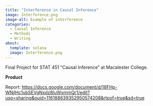 ```yaml
---
title: "Interference in Causal Inference"
image: Interference.png
image-alt: Example of interference
categories:
  - Causal Inference
  - Methods
  - Writing
about: 
  template: solana
  image: Interference.png
---
```


Final Project for STAT 451 "Causal Inference" at Macalester College.

**Product**

Report: <https://docs.google.com/document/d/18FHp-WNjlHc1ubSEVgNxdz8IuWxmmQr1/edit?usp=sharing&ouid=116188639352950574208&rtpof=true&sd=true>
